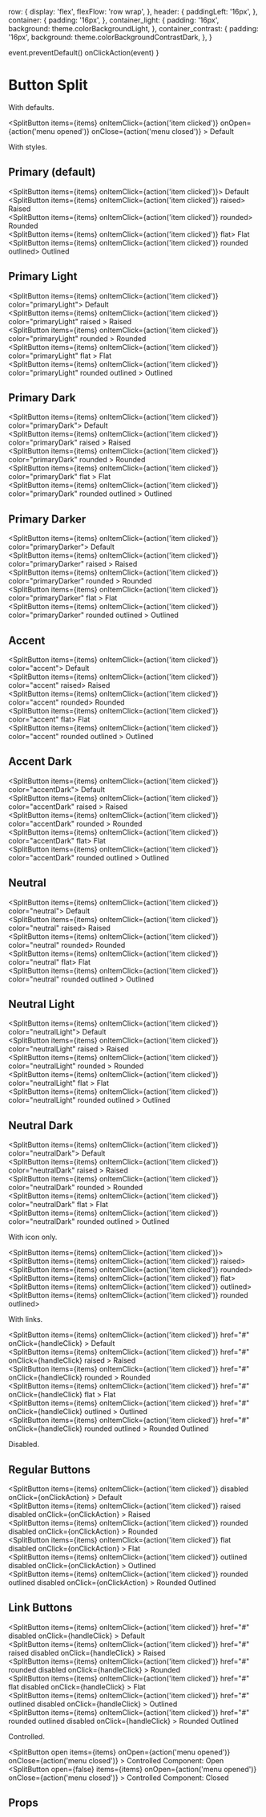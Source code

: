 



  row: {
    display: 'flex',
    flexFlow: 'row wrap',
  },
  header: {
    paddingLeft: '16px',
  },
  container: {
    padding: '16px',
  },
  container_light: {
    padding: '16px',
    background: theme.colorBackgroundLight,
  },
  container_contrast: {
    padding: '16px',
    background: theme.colorBackgroundContrastDark,
  },
}


  event.preventDefault()
  onClickAction(event)
}

<Meta title="Form Controls/Button Split" component={SplitButton} />

# Button Split

With defaults.
<Preview>
  <Story name="with defaults">
    <div style={styles.row}>
      <div style={styles.container}>
        <SplitButton
          items={items}
          onItemClick={action('item clicked')}
          onOpen={action('menu opened')}
          onClose={action('menu closed')}
        >
          Default
        </SplitButton>
      </div>
    </div>
  </Story>
</Preview>

With styles.
<Preview>
  <Story name="with styles">
    <div>
      <h2 style={styles.header}>Primary (default)</h2>
      <div style={styles.row}>
        <div style={styles.container}>
          <SplitButton items={items} onItemClick={action('item clicked')}>
            <ProfileIcon /> Default
          </SplitButton>
        </div>
        <div style={styles.container}>
          <SplitButton items={items} onItemClick={action('item clicked')} raised>
            <ProfileIcon /> Raised
          </SplitButton>
        </div>
        <div style={styles.container}>
          <SplitButton items={items} onItemClick={action('item clicked')} rounded>
            <ProfileIcon /> Rounded
          </SplitButton>
        </div>
        <div style={styles.container_light}>
          <SplitButton items={items} onItemClick={action('item clicked')} flat>
            <ProfileIcon /> Flat
          </SplitButton>
        </div>
        <div style={styles.container_light}>
          <SplitButton items={items} onItemClick={action('item clicked')} rounded outlined>
            <ProfileIcon /> Outlined
          </SplitButton>
        </div>
      </div>
      <h2 style={styles.header}>Primary Light</h2>
      <div style={styles.row}>
        <div style={styles.container}>
          <SplitButton items={items} onItemClick={action('item clicked')} color="primaryLight">
            <ProfileIcon /> Default
          </SplitButton>
        </div>
        <div style={styles.container}>
          <SplitButton
            items={items}
            onItemClick={action('item clicked')}
            color="primaryLight"
            raised
          >
            <ProfileIcon /> Raised
          </SplitButton>
        </div>
        <div style={styles.container}>
          <SplitButton
            items={items}
            onItemClick={action('item clicked')}
            color="primaryLight"
            rounded
          >
            <ProfileIcon /> Rounded
          </SplitButton>
        </div>
        <div style={styles.container_contrast}>
          <SplitButton
            items={items}
            onItemClick={action('item clicked')}
            color="primaryLight"
            flat
          >
            <ProfileIcon /> Flat
          </SplitButton>
        </div>
        <div style={styles.container_contrast}>
          <SplitButton
            items={items}
            onItemClick={action('item clicked')}
            color="primaryLight"
            rounded
            outlined
          >
            <ProfileIcon /> Outlined
          </SplitButton>
        </div>
      </div>
      <h2 style={styles.header}>Primary Dark</h2>
      <div style={styles.row}>
        <div style={styles.container}>
          <SplitButton items={items} onItemClick={action('item clicked')} color="primaryDark">
            <ProfileIcon /> Default
          </SplitButton>
        </div>
        <div style={styles.container}>
          <SplitButton
            items={items}
            onItemClick={action('item clicked')}
            color="primaryDark"
            raised
          >
            <ProfileIcon /> Raised
          </SplitButton>
        </div>
        <div style={styles.container}>
          <SplitButton
            items={items}
            onItemClick={action('item clicked')}
            color="primaryDark"
            rounded
          >
            <ProfileIcon /> Rounded
          </SplitButton>
        </div>
        <div style={styles.container}>
          <SplitButton
            items={items}
            onItemClick={action('item clicked')}
            color="primaryDark"
            flat
          >
            <ProfileIcon /> Flat
          </SplitButton>
        </div>
        <div style={styles.container}>
          <SplitButton
            items={items}
            onItemClick={action('item clicked')}
            color="primaryDark"
            rounded
            outlined
          >
            <ProfileIcon /> Outlined
          </SplitButton>
        </div>
      </div>
      <h2 style={styles.header}>Primary Darker</h2>
      <div style={styles.row}>
        <div style={styles.container}>
          <SplitButton items={items} onItemClick={action('item clicked')} color="primaryDarker">
            <ProfileIcon /> Default
          </SplitButton>
        </div>
        <div style={styles.container}>
          <SplitButton
            items={items}
            onItemClick={action('item clicked')}
            color="primaryDarker"
            raised
          >
            <ProfileIcon /> Raised
          </SplitButton>
        </div>
        <div style={styles.container}>
          <SplitButton
            items={items}
            onItemClick={action('item clicked')}
            color="primaryDarker"
            rounded
          >
            <ProfileIcon /> Rounded
          </SplitButton>
        </div>
        <div style={styles.container}>
          <SplitButton
            items={items}
            onItemClick={action('item clicked')}
            color="primaryDarker"
            flat
          >
            <ProfileIcon /> Flat
          </SplitButton>
        </div>
        <div style={styles.container}>
          <SplitButton
            items={items}
            onItemClick={action('item clicked')}
            color="primaryDarker"
            rounded
            outlined
          >
            <ProfileIcon /> Outlined
          </SplitButton>
        </div>
      </div>
      <h2 style={styles.header}>Accent</h2>
      <div style={styles.row}>
        <div style={styles.container}>
          <SplitButton items={items} onItemClick={action('item clicked')} color="accent">
            <ProfileIcon /> Default
          </SplitButton>
        </div>
        <div style={styles.container}>
          <SplitButton items={items} onItemClick={action('item clicked')} color="accent" raised>
            <ProfileIcon /> Raised
          </SplitButton>
        </div>
        <div style={styles.container}>
          <SplitButton items={items} onItemClick={action('item clicked')} color="accent" rounded>
            <ProfileIcon /> Rounded
          </SplitButton>
        </div>
        <div style={styles.container_light}>
          <SplitButton items={items} onItemClick={action('item clicked')} color="accent" flat>
            <ProfileIcon /> Flat
          </SplitButton>
        </div>
        <div style={styles.container_light}>
          <SplitButton
            items={items}
            onItemClick={action('item clicked')}
            color="accent"
            rounded
            outlined
          >
            <ProfileIcon /> Outlined
          </SplitButton>
        </div>
      </div>
      <h2 style={styles.header}>Accent Dark</h2>
      <div style={styles.row}>
        <div style={styles.container}>
          <SplitButton items={items} onItemClick={action('item clicked')} color="accentDark">
            <ProfileIcon /> Default
          </SplitButton>
        </div>
        <div style={styles.container}>
          <SplitButton
            items={items}
            onItemClick={action('item clicked')}
            color="accentDark"
            raised
          >
            <ProfileIcon /> Raised
          </SplitButton>
        </div>
        <div style={styles.container}>
          <SplitButton
            items={items}
            onItemClick={action('item clicked')}
            color="accentDark"
            rounded
          >
            <ProfileIcon /> Rounded
          </SplitButton>
        </div>
        <div style={styles.container}>
          <SplitButton items={items} onItemClick={action('item clicked')} color="accentDark" flat>
            <ProfileIcon /> Flat
          </SplitButton>
        </div>
        <div style={styles.container}>
          <SplitButton
            items={items}
            onItemClick={action('item clicked')}
            color="accentDark"
            rounded
            outlined
          >
            <ProfileIcon /> Outlined
          </SplitButton>
        </div>
      </div>
      <h2 style={styles.header}>Neutral</h2>
      <div style={styles.row}>
        <div style={styles.container}>
          <SplitButton items={items} onItemClick={action('item clicked')} color="neutral">
            <ProfileIcon /> Default
          </SplitButton>
        </div>
        <div style={styles.container}>
          <SplitButton items={items} onItemClick={action('item clicked')} color="neutral" raised>
            <ProfileIcon /> Raised
          </SplitButton>
        </div>
        <div style={styles.container}>
          <SplitButton items={items} onItemClick={action('item clicked')} color="neutral" rounded>
            <ProfileIcon /> Rounded
          </SplitButton>
        </div>
        <div style={styles.container_light}>
          <SplitButton items={items} onItemClick={action('item clicked')} color="neutral" flat>
            <ProfileIcon /> Flat
          </SplitButton>
        </div>
        <div style={styles.container_light}>
          <SplitButton
            items={items}
            onItemClick={action('item clicked')}
            color="neutral"
            rounded
            outlined
          >
            <ProfileIcon /> Outlined
          </SplitButton>
        </div>
      </div>
      <h2 style={styles.header}>Neutral Light</h2>
      <div style={styles.row}>
        <div style={styles.container}>
          <SplitButton items={items} onItemClick={action('item clicked')} color="neutralLight">
            <ProfileIcon /> Default
          </SplitButton>
        </div>
        <div style={styles.container}>
          <SplitButton
            items={items}
            onItemClick={action('item clicked')}
            color="neutralLight"
            raised
          >
            <ProfileIcon /> Raised
          </SplitButton>
        </div>
        <div style={styles.container}>
          <SplitButton
            items={items}
            onItemClick={action('item clicked')}
            color="neutralLight"
            rounded
          >
            <ProfileIcon /> Rounded
          </SplitButton>
        </div>
        <div style={styles.container_contrast}>
          <SplitButton
            items={items}
            onItemClick={action('item clicked')}
            color="neutralLight"
            flat
          >
            <ProfileIcon /> Flat
          </SplitButton>
        </div>
        <div style={styles.container_contrast}>
          <SplitButton
            items={items}
            onItemClick={action('item clicked')}
            color="neutralLight"
            rounded
            outlined
          >
            <ProfileIcon /> Outlined
          </SplitButton>
        </div>
      </div>
      <h2 style={styles.header}>Neutral Dark</h2>
      <div style={styles.row}>
        <div style={styles.container}>
          <SplitButton items={items} onItemClick={action('item clicked')} color="neutralDark">
            <ProfileIcon /> Default
          </SplitButton>
        </div>
        <div style={styles.container}>
          <SplitButton
            items={items}
            onItemClick={action('item clicked')}
            color="neutralDark"
            raised
          >
            <ProfileIcon /> Raised
          </SplitButton>
        </div>
        <div style={styles.container}>
          <SplitButton
            items={items}
            onItemClick={action('item clicked')}
            color="neutralDark"
            rounded
          >
            <ProfileIcon /> Rounded
          </SplitButton>
        </div>
        <div style={styles.container}>
          <SplitButton
            items={items}
            onItemClick={action('item clicked')}
            color="neutralDark"
            flat
          >
            <ProfileIcon /> Flat
          </SplitButton>
        </div>
        <div style={styles.container}>
          <SplitButton
            items={items}
            onItemClick={action('item clicked')}
            color="neutralDark"
            rounded
            outlined
          >
            <ProfileIcon /> Outlined
          </SplitButton>
        </div>
      </div>
    </div>
  </Story>
</Preview>

With icon only.
<Preview>
  <Story name="with icon only">
    <div style={styles.row}>
      <div style={styles.container}>
        <SplitButton items={items} onItemClick={action('item clicked')}>
          <ProfileIcon />
        </SplitButton>
      </div>
      <div style={styles.container}>
        <SplitButton items={items} onItemClick={action('item clicked')} raised>
          <ProfileIcon />
        </SplitButton>
      </div>
      <div style={styles.container}>
        <SplitButton items={items} onItemClick={action('item clicked')} rounded>
          <ProfileIcon />
        </SplitButton>
      </div>
      <div style={styles.container}>
        <SplitButton items={items} onItemClick={action('item clicked')} flat>
          <ProfileIcon />
        </SplitButton>
      </div>
      <div style={styles.container}>
        <SplitButton items={items} onItemClick={action('item clicked')} outlined>
          <ProfileIcon />
        </SplitButton>
      </div>
      <div style={styles.container}>
        <SplitButton items={items} onItemClick={action('item clicked')} rounded outlined>
          <ProfileIcon />
        </SplitButton>
      </div>
    </div>
  </Story>
</Preview>

With links.
<Preview>
  <Story name="with links">
    <div style={styles.row}>
      <div style={styles.container}>
        <SplitButton
          items={items}
          onItemClick={action('item clicked')}
          href="#"
          onClick={handleClick}
        >
          <ProfileIcon /> Default
        </SplitButton>
      </div>
      <div style={styles.container}>
        <SplitButton
          items={items}
          onItemClick={action('item clicked')}
          href="#"
          onClick={handleClick}
          raised
        >
          <ProfileIcon /> Raised
        </SplitButton>
      </div>
      <div style={styles.container}>
        <SplitButton
          items={items}
          onItemClick={action('item clicked')}
          href="#"
          onClick={handleClick}
          rounded
        >
          <ProfileIcon /> Rounded
        </SplitButton>
      </div>
      <div style={styles.container}>
        <SplitButton
          items={items}
          onItemClick={action('item clicked')}
          href="#"
          onClick={handleClick}
          flat
        >
          <ProfileIcon /> Flat
        </SplitButton>
      </div>
      <div style={styles.container}>
        <SplitButton
          items={items}
          onItemClick={action('item clicked')}
          href="#"
          onClick={handleClick}
          outlined
        >
          <ProfileIcon /> Outlined
        </SplitButton>
      </div>
      <div style={styles.container}>
        <SplitButton
          items={items}
          onItemClick={action('item clicked')}
          href="#"
          onClick={handleClick}
          rounded
          outlined
        >
          <ProfileIcon /> Rounded Outlined
        </SplitButton>
      </div>
    </div>
  </Story>
</Preview>

Disabled.
<Preview>
  <Story name="disabled">
    <div>
      <h2 style={styles.header}>Regular Buttons</h2>
      <div style={styles.row}>
        <div style={styles.container}>
          <SplitButton
            items={items}
            onItemClick={action('item clicked')}
            disabled
            onClick={onClickAction}
          >
            <ProfileIcon /> Default
          </SplitButton>
        </div>
        <div style={styles.container}>
          <SplitButton
            items={items}
            onItemClick={action('item clicked')}
            raised
            disabled
            onClick={onClickAction}
          >
            <ProfileIcon /> Raised
          </SplitButton>
        </div>
        <div style={styles.container}>
          <SplitButton
            items={items}
            onItemClick={action('item clicked')}
            rounded
            disabled
            onClick={onClickAction}
          >
            <ProfileIcon /> Rounded
          </SplitButton>
        </div>
        <div style={styles.container}>
          <SplitButton
            items={items}
            onItemClick={action('item clicked')}
            flat
            disabled
            onClick={onClickAction}
          >
            <ProfileIcon /> Flat
          </SplitButton>
        </div>
        <div style={styles.container}>
          <SplitButton
            items={items}
            onItemClick={action('item clicked')}
            outlined
            disabled
            onClick={onClickAction}
          >
            <ProfileIcon /> Outlined
          </SplitButton>
        </div>
        <div style={styles.container}>
          <SplitButton
            items={items}
            onItemClick={action('item clicked')}
            rounded
            outlined
            disabled
            onClick={onClickAction}
          >
            <ProfileIcon /> Rounded Outlined
          </SplitButton>
        </div>
      </div>
      <h2 style={styles.header}>Link Buttons</h2>
      <div style={styles.row}>
        <div style={styles.container}>
          <SplitButton
            items={items}
            onItemClick={action('item clicked')}
            href="#"
            disabled
            onClick={handleClick}
          >
            <ProfileIcon /> Default
          </SplitButton>
        </div>
        <div style={styles.container}>
          <SplitButton
            items={items}
            onItemClick={action('item clicked')}
            href="#"
            raised
            disabled
            onClick={handleClick}
          >
            <ProfileIcon /> Raised
          </SplitButton>
        </div>
        <div style={styles.container}>
          <SplitButton
            items={items}
            onItemClick={action('item clicked')}
            href="#"
            rounded
            disabled
            onClick={handleClick}
          >
            <ProfileIcon /> Rounded
          </SplitButton>
        </div>
        <div style={styles.container}>
          <SplitButton
            items={items}
            onItemClick={action('item clicked')}
            href="#"
            flat
            disabled
            onClick={handleClick}
          >
            <ProfileIcon /> Flat
          </SplitButton>
        </div>
        <div style={styles.container}>
          <SplitButton
            items={items}
            onItemClick={action('item clicked')}
            href="#"
            outlined
            disabled
            onClick={handleClick}
          >
            <ProfileIcon /> Outlined
          </SplitButton>
        </div>
        <div style={styles.container}>
          <SplitButton
            items={items}
            onItemClick={action('item clicked')}
            href="#"
            rounded
            outlined
            disabled
            onClick={handleClick}
          >
            <ProfileIcon /> Rounded Outlined
          </SplitButton>
        </div>
      </div>
    </div>
  </Story>
</Preview>

Controlled.
<Preview>
  <Story name="controlled">
    <div style={styles.row}>
      <div style={styles.container}>
        <SplitButton
          open
          items={items}
          onOpen={action('menu opened')}
          onClose={action('menu closed')}
        >
          Controlled Component: Open
        </SplitButton>
      </div>
      <div style={styles.container}>
        <SplitButton
          open={false}
          items={items}
          onOpen={action('menu opened')}
          onClose={action('menu closed')}
        >
          Controlled Component: Closed
        </SplitButton>
      </div>
    </div>
  </Story>
</Preview>

## Props

<ArgsTable of={SplitButton} />
